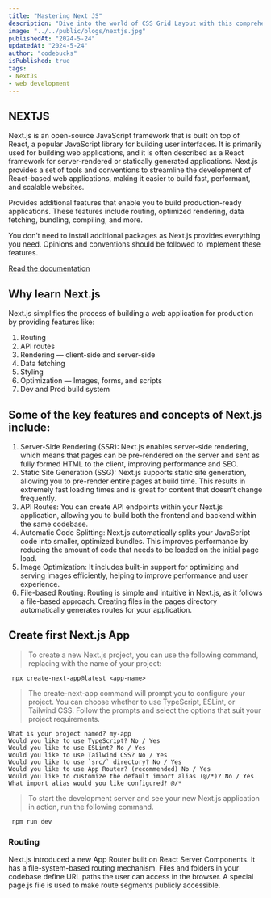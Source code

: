 ```yaml
---
title: "Mastering Next JS"
description: "Dive into the world of CSS Grid Layout with this comprehensive guide. Learn how to create responsive and dynamic layouts using CSS Grid, and explore various examples and best practices for building modern web interfaces."
image: "../../public/blogs/nextjs.jpg"
publishedAt: "2024-5-24"
updatedAt: "2024-5-24"
author: "codebucks"
isPublished: true
tags:
- NextJs
- web development
---
```


## NEXTJS

Next.js is an open-source JavaScript framework that is built on top of React, a popular JavaScript library for building user interfaces. It is primarily used for building web applications, and it is often described as a React framework for server-rendered or statically generated applications. Next.js provides a set of tools and conventions to streamline the development of React-based web applications, making it easier to build fast, performant, and scalable websites.

Provides additional features that enable you to build production-ready applications. These features include routing, optimized rendering, data fetching, bundling, compiling, and more.

You don’t need to install additional packages as Next.js provides everything you need. Opinions and conventions should be followed to implement these features.
  
[Read the documentation](https://nextjs.org/docs)

## Why learn Next.js

Next.js simplifies the process of building a web application for production by providing features like:

1. Routing
2. API routes 
3. Rendering — client-side and server-side
4. Data fetching
5. Styling
6. Optimization — Images, forms, and scripts
7. Dev and Prod build system

## Some of the key features and concepts of Next.js include:
1. Server-Side Rendering (SSR): Next.js enables server-side rendering, which means that pages can be pre-rendered on the server and sent as fully formed HTML to the client, improving performance and SEO.
2. Static Site Generation (SSG): Next.js supports static site generation, allowing you to pre-render entire pages at build time. This results in extremely fast loading times and is great for content that doesn’t change frequently.
3. API Routes: You can create API endpoints within your Next.js application, allowing you to build both the frontend and backend within the same codebase.
4. Automatic Code Splitting: Next.js automatically splits your JavaScript code into smaller, optimized bundles. This improves performance by reducing the amount of code that needs to be loaded on the initial page load.
5. Image Optimization: It includes built-in support for optimizing and serving images efficiently, helping to improve performance and user experience.
6. File-based Routing: Routing is simple and intuitive in Next.js, as it follows a file-based approach. Creating files in the pages directory automatically generates routes for your application.

## Create first Next.js App
> To create a new Next.js project, you can use the following command, replacing <project-name> with the name of your project:


```
 npx create-next-app@latest <app-name>

 ```

> The create-next-app command will prompt you to configure your project. You can choose whether to use TypeScript, ESLint, or Tailwind CSS. Follow the prompts and select the options that suit your project requirements.

``` 
What is your project named? my-app
Would you like to use TypeScript? No / Yes
Would you like to use ESLint? No / Yes
Would you like to use Tailwind CSS? No / Yes
Would you like to use `src/` directory? No / Yes
Would you like to use App Router? (recommended) No / Yes
Would you like to customize the default import alias (@/*)? No / Yes
What import alias would you like configured? @/*
 ```


> To start the development server and see your new Next.js application in action, run the following command.


```
 npm run dev

 ```

### Routing

Next.js introduced a new App Router built on React Server Components. It has a file-system-based routing mechanism. Files and folders in your codebase define URL paths the user can access in the browser. A special page.js file is used to make route segments publicly accessible.

